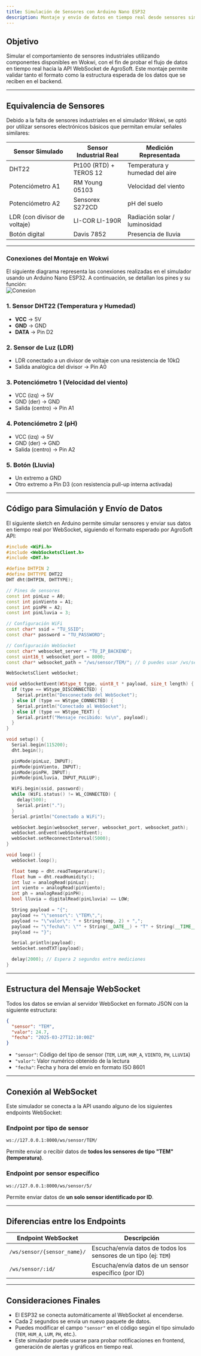 ```yaml
---
title: Simulación de Sensores con Arduino Nano ESP32
description: Montaje y envío de datos en tiempo real desde sensores simulados hacia el WebSocket de AgroSoft API
---
```


## Objetivo

Simular el comportamiento de sensores industriales utilizando componentes disponibles en Wokwi, con el fin de probar el flujo de datos en tiempo real hacia la API WebSocket de AgroSoft. Este montaje permite validar tanto el formato como la estructura esperada de los datos que se reciben en el backend.

---

## Equivalencia de Sensores

Debido a la falta de sensores industriales en el simulador Wokwi, se optó por utilizar sensores electrónicos básicos que permitan emular señales similares:

| Sensor Simulado  | Sensor Industrial Real      | Medición Representada           |
|------------------|-----------------------------|----------------------------------|
| DHT22            | Pt100 (RTD) + TEROS 12      | Temperatura y humedad del aire  |
| Potenciómetro A1 | RM Young 05103              | Velocidad del viento            |
| Potenciómetro A2 | Sensorex S272CD             | pH del suelo                    |
| LDR (con divisor de voltaje) | LI-COR LI-190R | Radiación solar / luminosidad   |
| Botón digital    | Davis 7852                  | Presencia de lluvia             |

---

### Conexiones del Montaje en Wokwi

El siguiente diagrama representa las conexiones realizadas en el simulador usando un Arduino Nano ESP32. A continuación, se detallan los pines y su función:
<br />
![Conexion](../../../../public/simulador.png)  

### 1. Sensor DHT22 (Temperatura y Humedad)
- **VCC** → 5V
- **GND** → GND
- **DATA** → Pin D2

### 2. Sensor de Luz (LDR)
- LDR conectado a un divisor de voltaje con una resistencia de 10kΩ
- Salida analógica del divisor → Pin A0

### 3. Potenciómetro 1 (Velocidad del viento)
- VCC (izq) → 5V  
- GND (der) → GND  
- Salida (centro) → Pin A1

### 4. Potenciómetro 2 (pH)
- VCC (izq) → 5V  
- GND (der) → GND  
- Salida (centro) → Pin A2

### 5. Botón (Lluvia)
- Un extremo a GND  
- Otro extremo a Pin D3 (con resistencia pull-up interna activada)

---

## Código para Simulación y Envío de Datos

El siguiente sketch en Arduino permite simular sensores y enviar sus datos en tiempo real por WebSocket, siguiendo el formato esperado por AgroSoft API:

```cpp
#include <WiFi.h>
#include <WebSocketsClient.h>
#include <DHT.h>

#define DHTPIN 2
#define DHTTYPE DHT22
DHT dht(DHTPIN, DHTTYPE);

// Pines de sensores
const int pinLuz = A0;
const int pinViento = A1;
const int pinPH = A2;
const int pinLluvia = 3;

// Configuración WiFi
const char* ssid = "TU_SSID";
const char* password = "TU_PASSWORD";

// Configuración WebSocket
const char* websocket_server = "TU_IP_BACKEND";
const uint16_t websocket_port = 8000;
const char* websocket_path = "/ws/sensor/TEM/"; // O puedes usar /ws/sensor/5/

WebSocketsClient webSocket;

void webSocketEvent(WStype_t type, uint8_t * payload, size_t length) {
  if (type == WStype_DISCONNECTED) {
    Serial.println("Desconectado del WebSocket");
  } else if (type == WStype_CONNECTED) {
    Serial.println("Conectado al WebSocket");
  } else if (type == WStype_TEXT) {
    Serial.printf("Mensaje recibido: %s\n", payload);
  }
}

void setup() {
  Serial.begin(115200);
  dht.begin();

  pinMode(pinLuz, INPUT);
  pinMode(pinViento, INPUT);
  pinMode(pinPH, INPUT);
  pinMode(pinLluvia, INPUT_PULLUP);

  WiFi.begin(ssid, password);
  while (WiFi.status() != WL_CONNECTED) {
    delay(500);
    Serial.print(".");
  }
  Serial.println("Conectado a WiFi");

  webSocket.begin(websocket_server, websocket_port, websocket_path);
  webSocket.onEvent(webSocketEvent);
  webSocket.setReconnectInterval(5000);
}

void loop() {
  webSocket.loop();

  float temp = dht.readTemperature();
  float hum = dht.readHumidity();
  int luz = analogRead(pinLuz);
  int viento = analogRead(pinViento);
  int ph = analogRead(pinPH);
  bool lluvia = digitalRead(pinLluvia) == LOW;

  String payload = "{";
  payload += "\"sensor\": \"TEM\",";
  payload += "\"valor\": " + String(temp, 2) + ",";
  payload += "\"fecha\": \"" + String(__DATE__) + "T" + String(__TIME__) + "Z\"";
  payload += "}";

  Serial.println(payload);
  webSocket.sendTXT(payload);

  delay(2000); // Espera 2 segundos entre mediciones
}
```

---

## Estructura del Mensaje WebSocket

Todos los datos se envían al servidor WebSocket en formato JSON con la siguiente estructura:

```json
{
  "sensor": "TEM",
  "valor": 24.7,
  "fecha": "2025-03-27T12:10:00Z"
}
```

- `"sensor"`: Código del tipo de sensor (`TEM`, `LUM`, `HUM_A`, `VIENTO`, `PH`, `LLUVIA`)
- `"valor"`: Valor numérico obtenido de la lectura
- `"fecha"`: Fecha y hora del envío en formato ISO 8601

---

## Conexión al WebSocket

Este simulador se conecta a la API usando alguno de los siguientes endpoints WebSocket:

### Endpoint por tipo de sensor
```ws
ws://127.0.0.1:8000/ws/sensor/TEM/
```
Permite enviar o recibir datos de **todos los sensores de tipo "TEM" (temperatura)**.

### Endpoint por sensor específico
```ws
ws://127.0.0.1:8000/ws/sensor/5/
```
Permite enviar datos de **un solo sensor identificado por ID**.

---

## Diferencias entre los Endpoints

| Endpoint WebSocket              | Descripción                                     |
|--------------------------------|-------------------------------------------------|
| `/ws/sensor/{sensor_name}/`    | Escucha/envía datos de todos los sensores de un tipo (ej: `TEM`) |
| `/ws/sensor/:id/`              | Escucha/envía datos de un sensor específico (por ID)             |

---

## Consideraciones Finales

- El ESP32 se conecta automáticamente al WebSocket al encenderse.
- Cada 2 segundos se envía un nuevo paquete de datos.
- Puedes modificar el campo `"sensor"` en el código según el tipo simulado (`TEM`, `HUM_A`, `LUM`, `PH`, etc.).
- Este simulador puede usarse para probar notificaciones en frontend, generación de alertas y gráficos en tiempo real.



